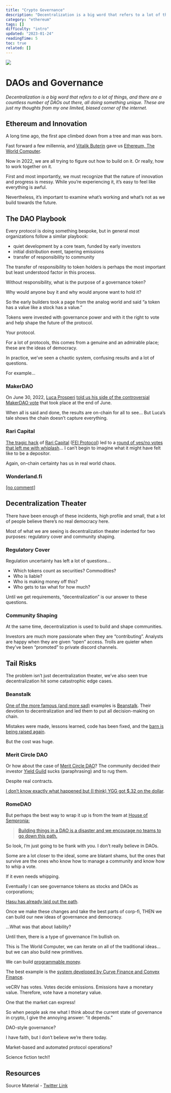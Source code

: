 ```yaml
---
title: "Crypto Governance"
description: "Decentralization is a big word that refers to a lot of things, and there are a countless number of DAOs out there, all doing something unique."
category: "ethereum"
tags: []
difficulty: "intro"
updated: "2023-01-24"
readingTime: 5
toc: true
related: []
---
```


![](/images/governance-1.png)

# DAOs and Governance

*Decentralization is a big word that refers to a lot of things, and there are a countless number of DAOs out there, all doing something unique. These are just my thoughts from my one limited, biased corner of the internet.*

## Ethereum and Innovation

A long time ago, the first ape climbed down from a tree and man was born.

Fast forward a few millennia, and [Vitalik Buterin](https://twitter.com/VitalikButerin) gave us [Ethereum, The World Computer](/ethereum/world-computer).

Now in 2022, we are all trying to figure out how to build on it. Or really, how to work together on it.

First and most importantly, we must recognize that the nature of innovation and progress is messy. While you’re experiencing it, it’s easy to feel like everything is awful. 

Nevertheless, it’s important to examine what’s working and what’s not as we build towards the future.

## The DAO Playbook

Every protocol is doing something bespoke, but in general most organizations follow a similar playbook: 

*   quiet development by a core team, funded by early investors
*   initial distribution event, tapering emissions
*   transfer of responsibility to community

The transfer of responsibility to token holders is perhaps the most important but least understood factor in this process. 

Without responsibility, what is the purpose of a governance token? 

Why would anyone buy it and why would anyone want to hold it?

So the early builders took a page from the analog world and said “a token has a value like a stock has a value.” 

Tokens were invested with governance power and with it the right to vote and help shape the future of the protocol. 

Your protocol.

For a lot of protocols, this comes from a genuine and an admirable place; these are the ideas of democracy. 

In practice, we’ve seen a chaotic system, confusing results and a lot of questions. 

For example…

### MakerDAO

On June 30, 2022, [Luca Prosperi](https://twitter.com/LucaProsperi) [told us his side of the controversial MakerDAO vote](https://dirtroads.substack.com/p/-42-valkyrie-makerdao-and-our-side?r=k87cd&s=w&utm_campaign=post&utm_medium=web) that took place at the end of June.

When all is said and done, the results are on-chain for all to see… But Luca’s tale shows the chain doesn’t capture everything.

### Rari Capital

[The tragic hack](https://www.coindesk.com/business/2022/04/30/defi-lender-rari-capitalfei-loses-80m-in-hack/) of [Rari Capital](https://www.rari.capital/) ([FEI Protocol](https://fei.money/)) led to a [round of yes/no votes that left me with whiplash](https://decrypt.co/110102/tribe-dao-votes-repay-rari-capital-hack-victims-again)… I can’t begin to imagine what it might have felt like to be a depositor.

Again, on-chain certainty has us in real world chaos.

### Wonderland.fi

[\[no comment\]](https://www.theblock.co/post/155433/wonderland-passes-vote-to-invest-25-million-in-sifu-vision?utm_source=twitter&utm_medium=social)

## Decentralization Theater

There have been enough of these incidents, high profile and small, that a lot of people believe there’s no real democracy here.

Most of what we are seeing is decentralization theater indented for two purposes: regulatory cover and community shaping.

### Regulatory Cover

Regulation uncertainty has left a lot of questions… 

*   Which tokens count as securities? Commodities?
*   Who is liable?
*   Who is making money off this?
*   Who gets to tax what for how much?

Until we get requirements, “decentralization” is our answer to these questions.

### Community Shaping

At the same time, decentralization is used to build and shape communities. 

Investors are much more passionate when they are “contributing”. Analysts are happy when they are given “open” access. Trolls are quieter when they’ve been “promoted” to private discord channels.

## Tail Risks

The problem isn’t just decentralization theater, we’ve also seen true decentralization hit some catastrophic edge cases.

### Beanstalk

[One of the more famous (and more sad)](https://www.theverge.com/2022/4/18/23030754/beanstalk-cryptocurrency-hack-182-million-dao-voting) examples is [Beanstalk](https://bean.money/). Their devotion to decentralization and led them to put all decision-making on chain.

Mistakes were made, lessons learned, code has been fixed, and the [barn is being raised again](https://www.coindesk.com/business/2022/06/02/beanstalk-stablecoin-protocol-barn-raise-aims-to-restore-77m-in-lost-funds/).

But the cost was huge.

### Merit Circle DAO

Or how about the case of [Merit Circle DAO](https://meritcircle.io/)? The community decided their investor [Yield Guild](https://yieldguild.io/) sucks (paraphrasing) and to rug them. 

Despite real contracts.

[I don’t know exactly what happened but (I think) YGG got $.32 on the dollar](https://twitter.com/itstimconnors/status/1536734104422522881).

### RomeDAO

But perhaps the best way to wrap it up is from the team at [House of Sempronia:](https://twitter.com/housesempronia)

> [Building things in a DAO is a disaster and we encourage no teams to go down this path.](https://blockworks.co/news/house-of-sempronias-departure-from-dao-sparks-further-concerns-over-dao-governance)

So look, I’m just going to be frank with you. I don’t really believe in DAOs. 

Some are a lot closer to the ideal, some are blatant shams, but the ones that survive are the ones who know how to manage a community and know how to whip a vote. 

If it even needs whipping.

Eventually I can see governance tokens as stocks and DAOs as corporations;

[Hasu has already laid out the path](https://twitter.com/hasufl/status/1542196610775629824).

Once we make these changes and take the best parts of corp-fi, THEN we can build our new ideas of governance and democracy.

…What was that about liability?

Until then, there is a type of governance I’m bullish on. 

This is The World Computer, we can iterate on all of the traditional ideas… but we can also build new primitives. 

We can build [programmable money](/ethereum/programmable-money).

The best example is the [system developed by Curve Finance and Convex Finance](/ethereum/ve-tokens).  

veCRV has votes. Votes decide emissions. Emissions have a monetary value. Therefore, vote have a monetary value.

One that the market can express!

So when people ask me what I think about the current state of governance in crypto, I give the annoying answer: “it depends.” 

DAO-style governance? 

I have faith, but I don’t believe we’re there today.

Market-based and automated protocol operations? 

Science fiction tech!!

## Resources

Source Material - [Twitter Link](https://twitter.com/logarithmicrex/status/1548000445381062656)
